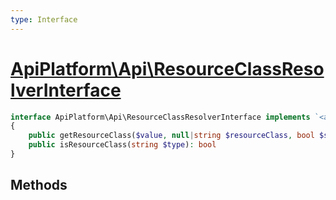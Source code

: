 ```yaml
---
type: Interface
---
```


# [ApiPlatform\Api\ResourceClassResolverInterface](/docs/v3.1/reference/Api/ResourceClassResolverInterface)



```php
interface ApiPlatform\Api\ResourceClassResolverInterface implements `<a href="/docs/v3.1/reference/Metadata/ResourceClassResolverInterface">ApiPlatform\Metadata\ResourceClassResolverInterface</a>`
{
    public getResourceClass($value, null|string $resourceClass, bool $strict): string
    public isResourceClass(string $type): bool
}
```
## Methods
